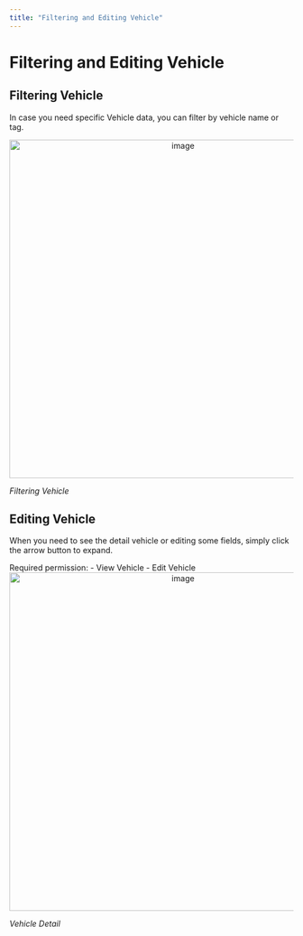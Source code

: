 ```yaml
---
title: "Filtering and Editing Vehicle"
---
```


# Filtering and Editing Vehicle

## Filtering Vehicle

In case you need specific Vehicle data, you can filter by vehicle name or tag.

<div align="center">
  <img src="https://t3837933.p.clickup-attachments.com/t3837933/0fec57bd-ca94-45f8-a908-13f7127634dd/image.png" alt="image" width="600" />
</div>
<p><em>Filtering Vehicle</em></p>

## Editing Vehicle

When you need to see the detail vehicle or editing some fields, simply click the arrow button to expand.

<Note>
Required permission:
- View Vehicle
- Edit Vehicle
</Note>

<div align="center">
  <img src="https://t3837933.p.clickup-attachments.com/t3837933/5ede47c2-1137-43fb-9a1e-7a047b6b1766/image.png" alt="image" width="600" />
</div>
<p><em>Vehicle Detail</em></p>
